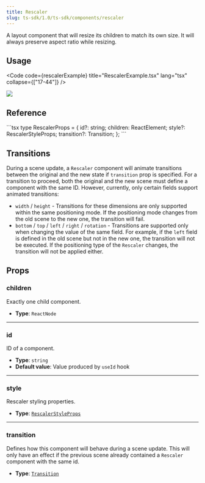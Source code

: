 ```yaml
---
title: Rescaler
slug: ts-sdk/1.0/ts-sdk/components/rescaler
---
```



A layout component that will resize its children to match its own size. It will always preserve
aspect ratio while resizing.

## Usage

<Code code={rescalerExample} title="RescalerExample.tsx" lang="tsx" collapse={["17-44"]} />

<CollapsibleDetails summaryTitle="Example output">
  <img src={ExampleImage.src} />
</CollapsibleDetails>

## Reference

<CollapsibleDetails summaryTitle="Type definitions" open>
  ```tsx
  type RescalerProps = {
    id?: string;
    children: ReactElement;
    style?: RescalerStyleProps;
    transition?: Transition;
  };
  ```
</CollapsibleDetails>

## Transitions

During a scene update, a `Rescaler` component will animate transitions between the original and the new state if `transition` prop is specified. For a transition to proceed, both the original and the new scene must define a component with the same ID. However, currently, only certain fields support animated transitions:

* `width` / `height` - Transitions for these dimensions are only supported within the same positioning mode. If the positioning mode changes from the old scene to the new one, the transition will fail.
* `bottom` / `top` / `left` / `right` / `rotation` - Transitions are supported only when changing the value of the same field. For example, if the `left` field is defined in the old scene but not in the new one, the transition will not be executed. If the positioning type of the `Rescaler` changes, the transition will not be applied either.

## Props

### children

Exactly one child component.

* **Type**: `ReactNode`

***

### id

ID of a component.

* **Type**: `string`
* **Default value**: Value produced by `useId` hook

***

### style

Rescaler styling properties.

* **Type**: [`RescalerStyleProps`](/ts-sdk/1.0/props/rescaler-style-props)

***

### transition

Defines how this component will behave during a scene update. This will only have an effect if the previous scene already contained a `Rescaler` component with the same id.

* **Type**: [`Transition`](/ts-sdk/1.0/props/transition)
